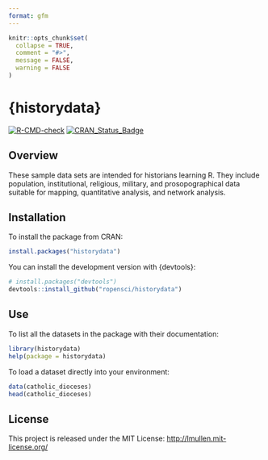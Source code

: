 ```yaml
---
format: gfm
---
```


<!-- README.md is rendered from README.qmd. Edit README.qmd and render to update README.md -->

```R
knitr::opts_chunk$set(
  collapse = TRUE,
  comment = "#>",
  message = FALSE,
  warning = FALSE
)
```

# {historydata}

<!-- badges: start -->
[![R-CMD-check](https://github.com/ropensci/historydata/actions/workflows/R-CMD-check.yaml/badge.svg)](https://github.com/ropensci/historydata/actions/workflows/R-CMD-check.yaml)
[![CRAN_Status_Badge](https://www.r-pkg.org/badges/version/historydata)](https://cran.r-project.org/package=historydata)
<!-- badges: end -->

## Overview

These sample data sets are intended for historians learning R. They include population, institutional, religious, military, and prosopographical data suitable for mapping, quantitative analysis, and network analysis.

## Installation

To install the package from CRAN:

```R
install.packages("historydata")
```

You can install the development version with {devtools}:

```R
# install.packages("devtools")
devtools::install_github("ropensci/historydata")
```

## Use

To list all the datasets in the package with their documentation:

```R
library(historydata)
help(package = historydata)
```

To load a dataset directly into your environment:
```R
data(catholic_dioceses)
head(catholic_dioceses)
```

## License

This project is released under the MIT License:
<http://lmullen.mit-license.org/>
